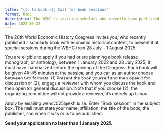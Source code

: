 ```yaml
---
title: "{{< fa book >}} Call for book sessions"
format: html
description: The WEHC is inviting scholars who recently have published a scholarly book with economic historical content, to present it at special book sessions during the congress.
date: 2024-10-22
---
```


The 20th World Economic History Congress invites you, who recently published a scholarly book with economic historical content, to present it at special sessions during the WEHC from 28 July – 1 August 2025. 

You are eligible to apply if you had or are planning a book release, monograph, or anthology, between 1 January 2022 and 28 July 2025; it must have materialized before the opening of the Congress. Each book will be given 40–45 minutes at the session, and you can as an author choose between two formats: (1) Present the book yourself and then open it for discussion or (2), engage a reviewer with whom you discuss the book and then open for general discussion. Note that if you choose (2), the organizing committee will not provide a reviewer, it’s entirely up to you.

Apply by emailing [wehc2025@ekh.lu.se](mailto:wehc2025@ekh.lu.se). Enter "Book session" in the subject box. The mail must state your name, affiliation, the title of the book, the publisher, and when it was or is to be published.

**Send your application no later than 1 January 2025.**
